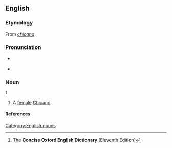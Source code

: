 ==English==
{{wikipedia}}

===Etymology===
From {{Sp.}} ''[[chicana]]''.

===Pronunciation===
* {{a|Sp.}} {{IPA|/ʧiˈkana/}}
* {{a|RP}} {{IPA|/ʧɪˈkɑːnə/}}

===Noun===
{{en-noun}}<ref name="COED-inflex">The '''Concise Oxford English Dictionary''' [Eleventh Edition]</ref>

# {{context|chiefly|US}} A [[female]] [[Chicano]].

====References====
<references/>

[[Category:English nouns]]